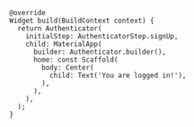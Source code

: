 ```dart{4}
@override
Widget build(BuildContext context) {
  return Authenticator(
    initialStep: AuthenticatorStep.signUp,
    child: MaterialApp(
      builder: Authenticator.builder(),
      home: const Scaffold(
        body: Center(
          child: Text('You are logged in!'),
        ),
      ),
    ),
  );
}
```
